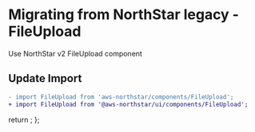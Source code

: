 
<Meta title="Migration/FileUpload" />

# Migrating from NorthStar legacy - FileUpload

Use <Link href='https://aws.github.io/aws-northstar/?path=/story/components-fileupload--default' target='_blank'>NorthStar v2 FileUpload component</Link>

## Update Import

```diff
- import FileUpload from 'aws-northstar/components/FileUpload';
+ import FileUpload from '@aws-northstar/ui/components/FileUpload';
```

  return <SyntaxHighlighter/>;
};